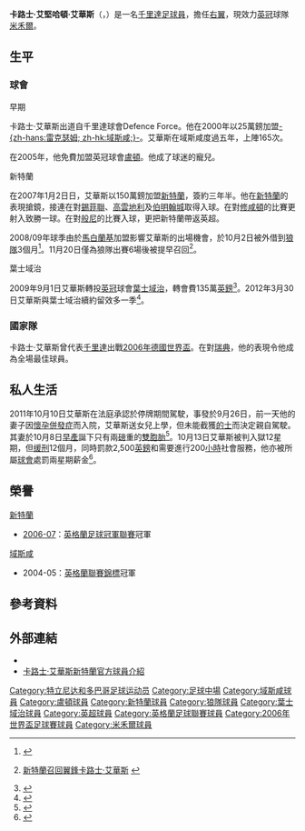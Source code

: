 {{noteTA|G1=足球|G2=英超|G3=FAcup
|T=zh-hans:卡洛斯·爱德华兹;zh-hk:卡路士·艾華斯;zh-tw:卡洛斯·愛德華茲;
|1=zh-hans:卡洛斯·爱德华兹;zh-hk:卡路士·艾華斯;zh-tw:卡洛斯·愛德華茲;
|2=zh-hans:爱德华兹;zh-hk:艾華斯;zh-tw:愛德華茲;
|3=zh-hans:马尔布兰克; zh-hk:馬白蘭基;
}}
{{Infobox Football biography
|          playername = 卡路士·艾華斯<br />''Carlos Edwards''
|               image = File:Carlos Edwards.jpg
|        image_size = 220px
|            fullname = Carlos Akenhaton Edwards
|            nickname = 
|         dateofbirth = {{birth date and age|1978|10|24|df=yes}}
|         cityofbirth = [[Diego_Martin|Diego Martin]]
|      countryofbirth = [[千里達及托巴哥|千里達及托巴哥]]
|              height = {{height|m=1.80}}
|         currentclub = Woodbridge Town FC
|          clubnumber = 
|            position = [[右翼|右翼]]
|             years1 = 1996–1998
|             years2 = 1998
|             years3 = 1999–2000
|             years4 = 2000–2005
|             years5 = 2005–2007
|             years6 = 2007–2009
|             years7 = 2008
|             years8 = 2009–2014
|             years9 = 2014
|            years10 = 2014–2015
|            years11 = 2015–2016
|            years12 = 2016–2017
|            years13 = 2017
|            years14 = 2017–
|             clubs1 = [[Patna_United|柏拿聯]]
|             clubs2 = [[Queen's_Park_Cricket_Club|昆士柏木球會]]
|             clubs3 = [[Defence_Force_F.C.|FC國防]]
|             clubs4 = [[雷克瑟姆足球俱乐部|域斯咸]]
|             clubs5 = [[卢顿足球俱乐部|盧頓]]
|             clubs6 = [[桑德兰足球俱乐部|新特蘭]]
|             clubs7 = → [[伍尔弗汉普顿流浪足球俱乐部|狼隊]] 
|             clubs8 = [[伊普斯维奇城足球俱乐部|葉士域治]]
|             clubs9 = → [[米尔沃尔足球俱乐部|米禾爾]]
|            clubs10 = [[米尔沃尔足球俱乐部|米禾爾]]
|            clubs11 = [[米尔沃尔足球俱乐部|米禾爾]]
|            clubs12 = Ma Pau Stars
|            clubs13 = Central FC
|            clubs14 = Woodbridge Town
|              caps1 = ? 
|             goals1 = ?
|              caps2 = ? 
|             goals2 = ?
|              caps3 = ? 
|             goals3 = ?
|              caps4 = 166 
|             goals4 = 23
|              caps5 = 68 
|             goals5 = 8
|              caps6 = 50 
|             goals6 = 5
|              caps7 = 6
|             goals7 = 0
|              caps8 = 176
|             goals8 = 9
|              caps9 = 8
|             goals9 = 1
|             caps10 = 8
|            goals10 = 0
|             caps11 = 15
|            goals11 = 0
|             caps12 = 
|            goals12 = 
|             caps13 =
|            goals13 =
|             caps14 =
|            goals14 =
|      nationalyears = 1999-
|       nationalteam = [[千里達及托巴哥國家足球隊|千里達]]
|      nationalcaps1 = 90
|     nationalgoals1 = 4
|     pcupdate = 2015年4月17日 (五) 23:48 (UTC)
|     ntupdate = 2015年4月17日 (五) 23:48 (UTC)
}}
'''卡路士·艾堅哈頓·艾華斯'''（{{lang-en|'''Carlos Akenhaton Edwards'''}}，{{bd|1978年|10月24日|catidx=Edwards, Carlos}}）是一名[[特立尼達和多巴哥|千里達]][[足球員|足球員]]，擔任[[中場#翼鋒|右翼]]，現效力[[英冠|英冠]]球隊[[米尔沃尔足球俱乐部|米禾爾]]。

==生平==
===球會===
;早期
卡路士·艾華斯出道自千里達球會Defence Force。他在2000年以25萬鎊加盟[[雷克瑟姆足球俱乐部|-{zh-hans:雷克瑟姆; zh-hk:域斯咸;}-]]。艾華斯在域斯咸度過五年，上陣165次。

在2005年，他免費加盟英冠球會[[卢顿足球俱乐部|盧頓]]。他成了球迷的寵兒。

;新特蘭
在2007年1月2日日，艾華斯以150萬鎊加盟[[桑德兰足球俱乐部|新特蘭]]，簽約三年半。他在[[桑德兰足球俱乐部|新特蘭]]的表現搶鏡，接連在對[[谢菲尔德联足球俱乐部|錫菲聯]]、[[考文垂足球俱乐部|高雲地利]]及[[伯明翰足球俱乐部|伯明翰城]]取得入球。在對[[南安普顿足球俱乐部|修咸頓]]的比賽更射入致勝一球。在對[[伯恩利足球俱乐部|般尼]]的比賽入球，更把新特蘭帶返英超。

2008/09年球季由於[[斯蒂德·马尔布兰克|馬白蘭基]]加盟影響艾華斯的出場機會，於10月2日被外借到[[伍尔弗汉普顿流浪足球俱乐部|狼隊]]3個月<ref>{{Cite web |url=http://news.bbc.co.uk/sport2/hi/football/teams/w/wolverhampton_wanderers/7648400.stm |title=狼隊借用卡路士·艾華斯 |accessdate=2008-10-03 |archive-date=2008-10-04 |archive-url=https://web.archive.org/web/20081004123609/http://news.bbc.co.uk/sport2/hi/football/teams/w/wolverhampton_wanderers/7648400.stm |dead-url=no }}</ref>。11月20日僅為狼隊出賽6場後被提早召回<ref>{{en}} [http://news.bbc.co.uk/sport2/hi/football/teams/s/sunderland/7740100.stm 新特蘭召回翼鋒卡路士·艾華斯] {{Wayback|url=http://news.bbc.co.uk/sport2/hi/football/teams/s/sunderland/7740100.stm |date=20081205184708 }}</ref>。

;葉士域治
2009年9月1日艾華斯轉投[[英冠|英冠]]球會[[伊普斯维奇城足球俱乐部|葉士域治]]，轉會費135萬[[英鎊|英鎊]]<ref>{{cite news |language=en |url=http://www.skysports.com/story/0,19528,12875_5530159,00.html |title=Ipswich sign Black Cats duo |publisher=Sky Sports |date=2009-09-01 |accessdate=2009-09-02 |archive-date=2009-09-04 |archive-url=https://web.archive.org/web/20090904031538/http://www.skysports.com/story/0,19528,12875_5530159,00.html |dead-url=no }}</ref>。2012年3月30日艾華斯與葉士域治續約留效多一季<ref>{{cite news |language=en |url=http://www.football-league.co.uk/championship/news/20120330/edwards-extends-ipswich-stay_2293322_2706528 |title=Edwards extends Ipswich stay |publisher=[[英格蘭足球聯賽|''football-league.co.uk'']] |date=2012-03-30 |accessdate=2012-03-31 }}{{dead link|date=2017年11月 |bot=InternetArchiveBot |fix-attempted=yes }}</ref>。

===國家隊===
卡路士·艾華斯曾代表[[千里達及托巴哥國家足球隊|千里達]]出戰[[2006年世界盃足球賽|2006年德國世界盃]]。在對[[瑞典國家足球隊|瑞典]]，他的表現令他成為全場最佳球員。

==私人生活==
2011年10月10日艾華斯在法庭承認於停牌期間駕駛，事發於9月26日，前一天他的妻子因[[妊娠|懷孕]][[併發症|併發症]]而入院，艾華斯送女兒上學，但未能截獲[[出租車|的士]]而決定親自駕駛。其妻於10月8日[[早產|早產]]誕下只有兩[[磅|磅]]重的[[雙胞胎|雙胞胎]]<ref>{{cite news |language=en |url=http://www.bbc.co.uk/news/uk-england-suffolk-15238078 |title=Ipswich footballer admits driving offence |publisher=[[BBC|''BBC News'']] |date=2011-10-10 |accessdate=2011-10-14 |archive-date=2011-10-12 |archive-url=https://web.archive.org/web/20111012134045/http://www.bbc.co.uk/news/uk-england-suffolk-15238078 |dead-url=no }}</ref>。10月13日艾華斯被判入獄12星期，但[[缓刑|缓刑]]12個月，同時罰款2,500[[英鎊|英鎊]]和需要進行200[[小時|小時]]社會服務，他亦被所屬[[伊普斯维奇城足球俱乐部|球會]]處罰兩星期薪金<ref>{{cite news |language=en |url=http://www.bbc.co.uk/news/uk-england-suffolk-15286327 |title=Ipswich Town's Carlos Edwards gets suspended jail term |publisher=[[BBC|''BBC News'']] |date=2011-10-13 |accessdate=2011-10-14 |archive-date=2011-10-13 |archive-url=https://web.archive.org/web/20111013172808/http://www.bbc.co.uk/news/uk-england-suffolk-15286327 |dead-url=no }}</ref>。

==榮譽==
;[[桑德兰足球俱乐部|新特蘭]]
* [[2006年至2007年英格蘭足球冠軍聯賽|2006-07]]：[[英格蘭足球冠軍聯賽|英格蘭足球冠軍聯賽]]冠軍

;[[雷克瑟姆足球俱乐部|域斯咸]]
* 2004-05：[[英格蘭聯賽錦標|英格蘭聯賽錦標]]冠軍

==參考資料==
{{reflist}}

==外部連結==
*{{soccerbase|id=20920|name=卡路士·艾華斯}}
*[http://www.safc.com/team/?page_id=2623&player_id=155 卡路士·艾華斯新特蘭官方球員介紹]{{Wayback|url=http://www.safc.com/team/?page_id=2623&player_id=155 |date=20080915161332 }}

{{2006年世界盃足球賽千里達及托巴哥參賽名單}}
{{2006/07年英冠PFA年度最佳陣容}}

{{DEFAULTSORT:Edwards, Carlos}}
[[Category:特立尼达和多巴哥足球运动员|Category:特立尼达和多巴哥足球运动员]]
[[Category:足球中場|Category:足球中場]]
[[Category:域斯咸球員|Category:域斯咸球員]]
[[Category:盧頓球員|Category:盧頓球員]]
[[Category:新特蘭球員|Category:新特蘭球員]]
[[Category:狼隊球員|Category:狼隊球員]]
[[Category:葉士域治球員|Category:葉士域治球員]]
[[Category:英超球員|Category:英超球員]]
[[Category:英格蘭足球聯賽球員|Category:英格蘭足球聯賽球員]]
[[Category:2006年世界盃足球賽球員|Category:2006年世界盃足球賽球員]]
[[Category:米禾爾球員|Category:米禾爾球員]]